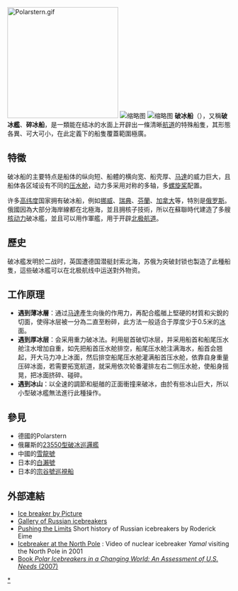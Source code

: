 {{多個問題|
{{unreferenced|time=2014-1-9}}
{{Expert|time=2015-12-14T03:47:23+00:00}}
{{Expand |time=2011-05-15T16:38:34+00:00 }}
}}
[[File:Polarstern.gif|250px]]
[[File:Nuclearicebreakeryamal.jpg|缩略图]]
[[File:Operation_Deep_Freeze_2006,_MV_American_Tern,_Krasin_200601.jpg|缩略图]]
'''破冰船'''（{{lang-en|Icebreaker}}），又稱'''破冰艦'''、'''碎冰船'''，是一類能在结冰的水面上开辟出一條清晰[[航道|航道]]的特殊船隻，其形態各異、可大可小，在此定義下的船隻覆蓋範圍極廣。

==特徵==
破冰船的主要特点是船体的纵向短、船體的横向宽、船壳厚、[[马達|马達]]的威力巨大，且船体各区域设有不同的[[压水舱|压水舱]]，动力多采用对称的多轴，多[[螺旋桨|螺旋桨]]配置。

许多[[高纬度|高纬度]]国家拥有破冰船，例如[[挪威|挪威]]、[[瑞典|瑞典]]、[[芬蘭|芬蘭]]、[[加拿大|加拿大]]等，特別是[[俄罗斯|俄罗斯]]。俄國因為大部分海岸線都在北極海，並且拥核子技術，所以在蘇聯時代建造了多艘[[核动力|核动力]]破冰艦，並且可以用作軍艦，用于开辟[[北极航道|北极航道]]。

==歷史==
破冰艦发明於二战时，英国遭德国潜艇封索北海，苏俄为突破封锁也製造了此種船隻，這些破冰艦可以在北极航线中运送對外物资。

==工作原理==
*'''遇到薄冰層'''：通过[[马達|马達]]產生向後的作用力，再配合艦艏上堅硬的材質和尖銳的切面，使得冰层被一分為二直至粉碎，此方法一般适合于厚度少于0.5米的[[冰|冰]]面。
*'''遇到厚冰层'''：会采用重力破冰法。利用艇首破切冰层，并采用船首和船尾压水舱注水增加自重，如先把船首压水舱排空，船尾压水舱注满海水，船首会翘起，开大马力冲上冰面，然后排空船尾压水舱灌满船首压水舱，依靠自身重量压碎冰面，若需要拓宽航道，就采用依次轮番灌排左右二侧压水舱，使船身摇晃，把冰面挤碎、碰碎。
*'''遇到冰山'''：以全速的調節和艇艏的正面衝撞来破冰，由於有些冰山巨大，所以小型破冰艦無法進行此種操作。

==參見==
*德國的Polarstern
*俄羅斯的[[23550型破冰巡邏艦|23550型破冰巡邏艦]]
*中國的[[雪龍號|雪龍號]]
*日本的[[白瀨號|白瀨號]]
*日本的[[宗谷號巡視船|宗谷號巡視船]]

== 外部連結 ==
{{Commons category|Icebreakers}}
* [http://bestshippingnews.com/shipbuilding-picture-dictionary/ice-breaker/ Ice breaker by Picture] {{Wayback|url=http://bestshippingnews.com/shipbuilding-picture-dictionary/ice-breaker/ |date=20101129082759 }}
* [http://englishrussia.com/?p=1838 Gallery of Russian icebreakers] {{Wayback|url=http://englishrussia.com/?p=1838 |date=20100218123154 }}
* [http://www.travelnorthpole.com/2010/06/icebreakers-pushing-limits.html Pushing the Limits] {{Wayback|url=http://www.travelnorthpole.com/2010/06/icebreakers-pushing-limits.html |date=20191027092000 }} Short history of Russian icebreakers by Roderick Eime
* [https://www.youtube.com/watch?v=x1XMZTzELaE Icebreaker at the North Pole] {{Wayback|url=https://www.youtube.com/watch?v=x1XMZTzELaE |date=20200101211142 }}: Video of nuclear icebreaker ''Yamal'' visiting the North Pole in 2001
* [http://books.nap.edu/openbook.php?record_id=11753&page=R1 Book ''Polar Icebreakers in a Changing World: An Assessment of U.S. Needs'' (2007)] {{Wayback|url=http://books.nap.edu/openbook.php?record_id=11753&page=R1 |date=20130609063608 }}
{{Authority control}}
[[Category:破冰船|*]]